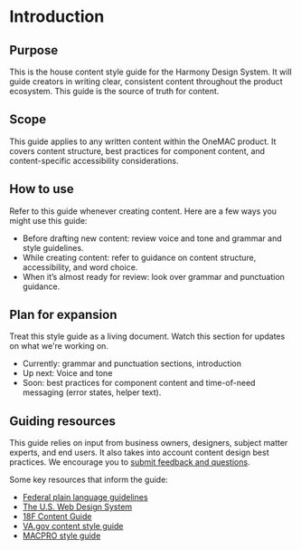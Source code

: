 
<Meta title="Content/Introduction" />

<style>
  {`
    .subheading {
      --mediumdark: '#999999';
      font-weight: 900;
      font-size: 13px;
      color: #999;
      letter-spacing: 6px;
      line-height: 24px;
      text-transform: uppercase;
      margin-bottom: 12px;
      margin-top: 40px;
    }

    .link-list {
      display: grid;
      grid-template-columns: 1fr;
      grid-template-rows: 1fr 1fr;
      row-gap: 10px;
    }

    @media (min-width: 620px) {
      .link-list {
        row-gap: 20px;
        column-gap: 20px;
        grid-template-columns: 1fr 1fr;
      }
    }

    @media all and (-ms-high-contrast:none) {
    .link-list {
        display: -ms-grid;
        -ms-grid-columns: 1fr 1fr;
        -ms-grid-rows: 1fr 1fr;
      }
    }

    .link-item {
      display: block;
      padding: 20px 30px 20px 15px;
      border: 1px solid #00000010;
      border-radius: 5px;
      transition: background 150ms ease-out, border 150ms ease-out, transform 150ms ease-out;
      color: #333333;
      display: flex;
      align-items: flex-start;
    }

    .link-item:hover {
      border-color: #1EA7FD50;
      transform: translate3d(0, -3px, 0);
      box-shadow: rgba(0, 0, 0, 0.08) 0 3px 10px 0;
    }

    .link-item:active {
      border-color: #1EA7FD;
      transform: translate3d(0, 0, 0);
    }

    .link-item strong {
      font-weight: 700;
      display: block;
      margin-bottom: 2px;
    }

    .link-item img {
      height: 40px;
      width: 40px;
      margin-right: 15px;
      flex: none;
    }

    .link-item span {
      font-size: 14px;
      line-height: 20px;
    }

    .tip {
      display: inline-block;
      border-radius: 1em;
      font-size: 11px;
      line-height: 12px;
      font-weight: 700;
      background: #E7FDD8;
      color: #66BF3C;
      padding: 4px 12px;
      margin-right: 10px;
      vertical-align: top;
    }

    .tip-wrapper {
      font-size: 13px;
      line-height: 20px;
      margin-top: 40px;
      margin-bottom: 40px;
    }

    .tip-wrapper code {
      font-size: 12px;
      display: inline-block;
    }
  `}
</style>

<h1>Introduction</h1>
<p style={{borderRadius: '4px', boxShadow: '0px 2px 6px rgba(0, 0, 0, 0.1)', padding: '3rem', border: '1px solid hsla(203, 50%, 30%, 0.15)'}}>

<h2>Purpose</h2>


This is the house content style guide for the Harmony Design System. It will guide  creators in writing clear, consistent content throughout the product ecosystem. This guide is the source of truth for content. 

<h2>Scope</h2>
<p>This guide applies to any written content within the OneMAC product. It covers content structure, best practices for component content, and content-specific accessibility considerations.</p>

<h2>How to use</h2>
<p>

Refer to this guide whenever creating content. Here are a few ways you might use this guide:

<ul>
<li>Before drafting new content: review voice and tone and grammar and style guidelines.</li>
<li>While creating content: refer to guidance on content structure, accessibility, and word choice.</li>
<li>When it’s almost ready for review: look over grammar and punctuation guidance.</li>
</ul>

</p>

<h2>Plan for expansion</h2>


<p>

Treat this style guide as a living document. Watch this section for updates on what we're working on. 

<ul>
<li>Currently: grammar and punctuation sections, introduction</li>
<li>Up next: Voice and tone</li>
<li>Soon: best practices for component content and time-of-need messaging (error states, helper text).</li> 
</ul>

</p>

<h2>Guiding resources</h2>

<p>
This guide relies on input from business owners, designers, subject matter experts, and end users. It also takes into account content design best practices. We encourage you to <a href="mailto: cmcs_hcd_unification_team@cms.hhs.gov">submit feedback and questions</a>.

Some key resources that inform the guide:

<ul>
<li><a href="https://www.plainlanguage.gov/guidelines/">Federal plain language guidelines</a></li>
<li><a href="https://designsystem.digital.gov/">The U.S. Web Design System</a></li>
<li><a href="http://content-guide.18f.gov">18F Content Guide</a></li>
<li><a href="https://design.va.gov/content-style-guide/">VA.gov content style guide</a></li>
<li><a href="https://qmacbis.atlassian.net/wiki/spaces/HCD/pages/3190063113">MACPRO style guide</a></li>
</ul>

</p>

</p>

